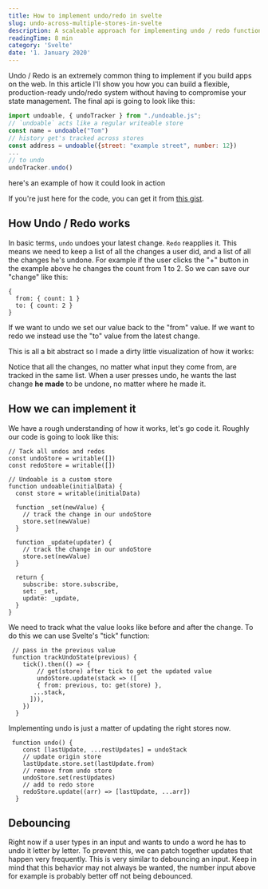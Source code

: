 ```yaml
---
title: How to implement undo/redo in svelte
slug: undo-across-multiple-stores-in-svelte
description: A scaleable approach for implementing undo / redo functionality in svelte 3
readingTime: 8 min
category: 'Svelte'
date: '1. January 2020'
---
```



Undo / Redo is an extremely common thing to implement if you build apps on the web. In this article I'll show you how you can build a flexible, production-ready undo/redo system without having to compromise your state management.
The final api is going to look like this:

```js
import undoable, { undoTracker } from "./undoable.js";
// `undoable` acts like a regular writeable store
const name = undoable("Tom")
// history get's tracked across stores
const address = undoable({street: "example street", number: 12})
...
// to undo
undoTracker.undo()
```

here's an example of how it could look in action

<Codesandbox title="svelte undoable demo" id="svelte-store-just-demo-3hybd" />

If you're just here for the code, you can get it from [this gist](https://gist.github.com/jescowuester/246b453db80a6755f2d1ea8b15ba3b88).

## How Undo / Redo works

In basic terms, `undo` undoes your latest change. `Redo` reapplies it.
This means we need to keep a list of all the changes a user did, and a list of all the changes he's undone.
For example if the user clicks the "+" button in the example above he changes the count from 1 to 2. So we can save our "change" like this:

```just
{
  from: { count: 1 }
  to: { count: 2 }
}
```

If we want to undo we set our value back to the "from" value. If we want to redo we instead use the "to" value from the latest change.

This is all a bit abstract so I made a dirty little visualization of how it works:

<Codesandbox height="620px" title="svelte undoable visualization" id="undo-visualization-hrgno" />

Notice that all the changes, no matter what input they come from, are tracked in the same list. When a user presses undo, he wants the last change **he made** to be undone, no matter where he made it.

## How we can implement it

We have a rough understanding of how it works, let's go code it. Roughly our code is going to look like this:

```
// Tack all undos and redos
const undoStore = writable([])
const redoStore = writable([])

// Undoable is a custom store
function undoable(initialData) {
  const store = writable(initialData)

  function _set(newValue) {
    // track the change in our undoStore
    store.set(newValue)
  }

  function _update(updater) {
    // track the change in our undoStore
    store.set(newValue)
  }

  return {
    subscribe: store.subscribe,
    set: _set,
    update: _update,
  }
}

```

We need to track what the value looks like before and after the change. To do this we can use Svelte's "tick" function:

```
 // pass in the previous value
 function trackUndoState(previous) {
    tick().then(() => {
        // get(store) after tick to get the updated value
        undoStore.update(stack => ([
        { from: previous, to: get(store) },
       ...stack,
      ])),
    })
  }
```

Implementing undo is just a matter of updating the right stores now.

```
 function undo() {
    const [lastUpdate, ...restUpdates] = undoStack
    // update origin store
    lastUpdate.store.set(lastUpdate.from)
    // remove from undo store
    undoStore.set(restUpdates)
    // add to redo store
    redoStore.update((arr) => [lastUpdate, ...arr])
  }
```

## Debouncing

Right now if a user types in an input and wants to undo a word he has to undo it letter by letter. To prevent this, we can patch together updates that happen very frequently.
This is very similar to debouncing an input. Keep in mind that this behavior may not always be wanted, the number input above for example is probably better off not being debounced.
